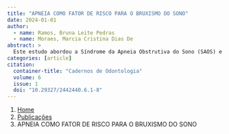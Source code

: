 ```yaml
---
title: "APNEIA COMO FATOR DE RISCO PARA O BRUXISMO DO SONO"
date: 2024-01-01
author:
  - name: Ramos, Bruna Leite Pedras
  - name: Moraes, Marcia Cristina Dias De
abstract: > 
  Este estudo abordou a Síndrome da Apneia Obstrutiva do Sono (SAOS) e o bruxismo do sono, dois distúrbios do sono com implicações na saúde. A SAOS é caracterizada por obstruções nas vias aéreas durante o sono, levando a despertares frequentes e sonolência diurna excessiva. Fatores como idade, gênero e hábitos como o consumo de álcool afetam sua prevalência. O bruxismo do sono envolve ranger ou apertar os dentes durante o sono, sendo influenciado por predisposição genética e hábitos como o consumo de substâncias. Foi investigada a relação entre SAOS e BS, sugerindo que as interrupções no sono causadas pela SAOS podem aumentar a atividade do bruxismo. Ambos os distúrbios têm raízes nos ciclos naturais do sono. Compreender essa relação é crucial para melhorar o diagnóstico e tratamento de pacientes com esses distúrbios do sono. , This study addressed obstructive sleep apnea (OSA) syndrome and sleep bruxism, two sleep disorders with health implications. OSA is characterized by recurrent airway obstructions during sleep, leading to frequent awakenings and excessive daytime sleepiness. Factors such as age, gender, and habits like alcohol consumption affect its prevalence. Sleep bruxism involves grinding or clenching the teeth during sleep and is influenced by genetic predisposition and habits such as substance consumption. The study investigated the relationship between OSA and bruxism, suggesting that sleep disruptions caused by OSA may increase bruxism activity. Both disorders have roots in the natural sleep cycles. Understanding this relationship is crucial for improving the diagnosis and treatment of patients with these sleep disorders.
categories: [article]
citation: 
  container-title: "Cadernos de Odontologia"
  volume: 6
  issue: 1
  doi: "10.29327/2442440.6.1-8"
---
```


```{=html}
<nav aria-label="breadcrumb">
  <ol class="breadcrumb">
    <li class="breadcrumb-item"><a href="../../index.html">Home</a></li>
    <li class="breadcrumb-item"><a href="../index.html">Publicações</a></li>
    <li class="breadcrumb-item active" aria-current="page">APNEIA COMO FATOR DE RISCO PARA O BRUXISMO DO SONO</li>
  </ol>
</nav>
```
